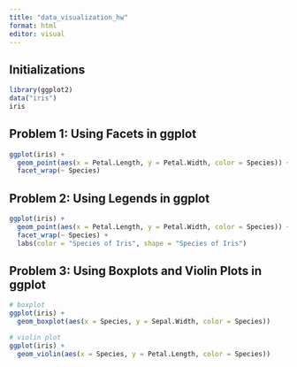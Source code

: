 ```yaml
---
title: "data_visualization_hw"
format: html
editor: visual
---
```


## Initializations

```r
library(ggplot2)
data("iris")
iris
```

## Problem 1: Using Facets in ggplot

```r
ggplot(iris) + 
  geom_point(aes(x = Petal.Length, y = Petal.Width, color = Species)) + 
  facet_wrap(~ Species)

```

## Problem 2: Using Legends in ggplot

```r
ggplot(iris) + 
  geom_point(aes(x = Petal.Length, y = Petal.Width, color = Species)) + 
  facet_wrap(~ Species) + 
  labs(color = "Species of Iris", shape = "Species of Iris")
```

## Problem 3: Using Boxplots and Violin Plots in ggplot

```r
# boxplot
ggplot(iris) + 
  geom_boxplot(aes(x = Species, y = Sepal.Width, color = Species))

```

```r
# violin plot
ggplot(iris) + 
  geom_violin(aes(x = Species, y = Petal.Length, color = Species))
```
